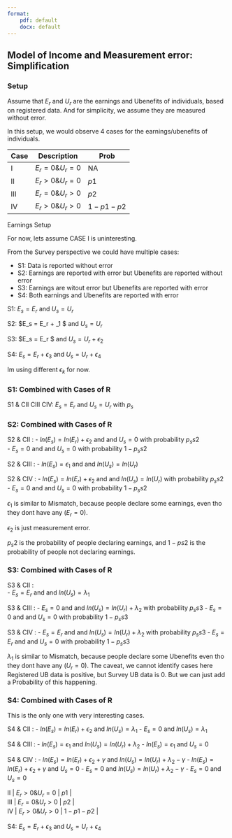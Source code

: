 ```yaml
---
format: 
    pdf: default
    docx: default
---
```


## Model of Income and Measurement error: Simplification

### Setup

Assume that $E_r$ and $U_r$ are the earnings and Ubenefits of individuals, based on registered data. And for simplicity, we assume they are measured without error.

In this setup, we would observe 4 cases for the earnings/ubenefits of individuals.

::: {#tbl-tb1}

| Case | Description |  Prob |
|------|-------------|-------|
| I    | $E_r=0 \& U_r=0$ | NA |
| II   | $E_r>0 \& U_r=0$ | $p1$ |
| III  | $E_r=0 \& U_r>0$ | $p2$ |
| IV   | $E_r>0 \& U_r>0$ | $1-p1-p2$ |

Earnings Setup
:::

For now, lets assume CASE I is uninteresting. 

From the Survey perspective we could have multiple cases:

- S1: Data is reported without error
- S2: Earnings are reported with error but Ubenefits are reported without error
- S3: Earnings are witout error but Ubenefits are reported with error
- S4: Both earnings and Ubenefits are reported with error

S1: $E_s = E_r$ and $U_s = U_r$

S2: $E_s = E_r + \epsilon_1 $ and $U_s = U_r$

S3: $E_s = E_r $ and $U_s = U_r + \epsilon_2$

S4: $E_s = E_r + \epsilon_3$ and $U_s = U_r + \epsilon_4$

Im using different $\epsilon_k$  for now.

### S1: Combined with Cases of R

S1 & CII CIII CIV: $E_s = E_r$ and $U_s = U_r$ with $p_s$

### S2: Combined with Cases of R

S2 & CII : 
    - $ln(E_s) =ln(E_r) + \epsilon_2$ and and $U_s = 0$ with probability $p_ss2$  
    - $E_s  = 0$ and and $U_s = 0$ with probability $1-p_ss2$ 

S2 & CIII :
    - $ln(E_s) = \epsilon_1$ and and $ln(U_s) =ln(U_r)$ 
         
S2 & CIV : 
    - $ln(E_s) = ln(E_r) +\epsilon_2$ and and $ln(U_s) =ln(U_r)$ with probability $p_ss2$
    - $E_s  = 0$ and and $U_s = 0$ with probability $1-p_ss2$

$\epsilon_1$  is similar to Mismatch, because people declare some earnings, even tho they dont have any ($E_r=0$).

$\epsilon_2$  is just measurement error.

$p_s2$ is the probability of people declaring earnings, and $1-ps2$ is the probability of people not declaring earnings.

### S3: Combined with Cases of R

S3 & CII :  
   - $E_s =E_r$ and and $ln(U_s) = \lambda_1$

S3 & CIII : 
   - $E_s =0$ and and $ln(U_s) =ln(U_r) + \lambda_2$ with probability $p_ss3$
   - $E_s =0$ and and $U_s=0$   with probability $1-p_ss3$

S3 & CIV : 
   - $E_s =E_r$ and and $ln(U_s) =ln(U_r) + \lambda_2$ with probability $p_ss3$
   - $E_s =E_r$ and and $U_s=0$ with probability $1-p_ss3$

$\lambda_1$  is similar to Mismatch, because people declare some Ubenefits even tho they dont have any ($U_r=0$). The caveat, we cannot identify cases here Registered UB data is positive, but Survey UB data is 0. But we can just add a Probability of this happening.

### S4: Combined with Cases of R

This is the only one with very interesting cases.

S4 & CII : 
   - $ln(E_s) = ln(E_r) + \epsilon_2$ and $ln(U_s) = \lambda_1$
   - $E_s =0$  and $ln(U_s) =\lambda_1$

S4 & CIII :
   - $ln(E_s) = \epsilon_1$ and $ln(U_s) = ln(U_r) + \lambda_2$
   - $ln(E_s) = \epsilon_1$ and $U_s = 0$

S4 & CIV :
   - $ln(E_s) = ln(E_r) + \epsilon_2 + \gamma$ and $ln(U_s) = ln(U_r) + \lambda_2 - \gamma$ 
   - $ln(E_s) = ln(E_r) + \epsilon_2 + \gamma$ and $U_s = 0$ 
   - $E_s = 0$ and $ln(U_s) = ln(U_r) + \lambda_2 - \gamma$ 
   - $E_s = 0$ and $U_s = 0$ 

 
| II   | $E_r>0 \& U_r=0$ | $p1$ |
| III  | $E_r=0 \& U_r>0$ | $p2$ |
| IV   | $E_r>0 \& U_r>0$ | $1-p1-p2$ |


S4: $E_s = E_r + \epsilon_3$ and $U_s = U_r + \epsilon_4$